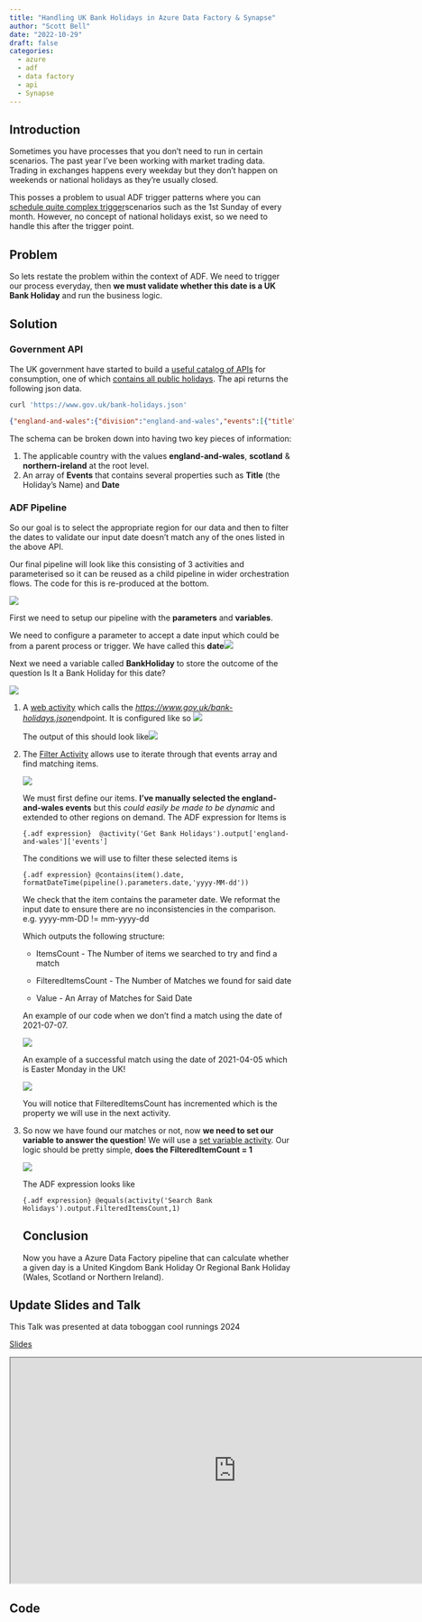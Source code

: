 ---
title: "Handling UK Bank Holidays in Azure Data Factory & Synapse"
author: "Scott Bell"
date: "2022-10-29"
draft: false
categories: 
  - azure
  - adf
  - data factory
  - api
  - Synapse
---

## Introduction

Sometimes you have processes that you don't need to run in certain scenarios. The past year I've been working with market trading data. Trading in exchanges happens every weekday but they don't happen on weekends or national holidays as they're usually closed.

This posses a problem to usual ADF trigger patterns where you can [schedule quite complex trigger](https://learn.microsoft.com/en-us/azure/data-factory/how-to-create-schedule-trigger?tabs=data-factory)scenarios such as the 1st Sunday of every month. However, no concept of national holidays exist, so we need to handle this after the trigger point.

## Problem

So lets restate the problem within the context of ADF. We need to trigger our process everyday, then **we must validate whether this date is a UK Bank Holiday** and run the business logic.

## Solution

### Government API

The UK government have started to build a [useful catalog of APIs](https://www.api.gov.uk/#uk-public-sector-apis) for consumption, one of which [contains all public holidays](https://www.gov.uk/bank-holidays.json). The api returns the following json data.

``` bash
curl 'https://www.gov.uk/bank-holidays.json'
```

``` json
{"england-and-wales":{"division":"england-and-wales","events":[{"title":"New Year’s Day","date":"2017-01-02","notes":"Substitute day","bunting":true},{"title":"Good Friday","date":"2017-04-14","notes":"","bunting":false},{"title":"Easter Monday","date":"2017-04-17","notes":"","bunting":true},{"title":"Early May bank holiday","date":"2017-05-01","notes":"","bunting":true},{"title":"Spring bank holiday","date":"2017-05-29","notes":"","bunting":true},{"title":"Summer bank holiday","date":"2017-08-28","notes":"","bunting":true},{"title":"Christmas Day","date":"2017-12-25","notes":"","bunting":true},{"title":"Boxing Day","date":"2017-12-26","notes":"","bunting":true},{"title":"New Year’s Day","date":"2018-01-01","notes":"","bunting":true},{"title":"Good Friday","date":"2018-03-30","notes":"","bunting":false},{"title":"Easter Monday","date":"2018-04-02","notes":"","bunting":true},{"title":"Early May bank holiday","date":"2018-05-07","notes":"","bunting":true},{"title":"Spring bank holiday","date":"2018-05-28","notes":"","bunting":true},{"title":"Summer bank holiday","date":"2018-08-27","notes":"","bunting":true},{"title":"Christmas Day","date":"2018-12-25","notes":"","bunting":true},{"title":"Boxing Day","date":"2018-12-26","notes":"","bunting":true},{"title":"New Year’s Day","date":"2019-01-01","notes":"","bunting":true},{"title":"Good Friday","date":"2019-04-19","notes":"","bunting":false},{"title":"Easter Monday","date":"2019-04-22","notes":"","bunting":true},{"title":"Early May bank holiday","date":"2019-05-06","notes":"","bunting":true},{"title":"Spring bank holiday","date":"2019-05-27","notes":"","bunting":true},{"title":"Summer bank holiday","date":"2019-08-26","notes":"","bunting":true},{"title":"Christmas Day","date":"2019-12-25","notes":"","bunting":true},{"title":"Boxing Day","date":"2019-12-26","notes":"","bunting":true},{"title":"New Year’s Day","date":"2020-01-01","notes":"","bunting":true},{"title":"Good Friday","date":"2020-04-10","notes":"","bunting":false},{"title":"Easter Monday","date":"2020-04-13","notes":"","bunting":false},{"title":"Early May bank holiday (VE day)","date":"2020-05-08","notes":"","bunting":true},{"title":"Spring bank holiday","date":"2020-05-25","notes":"","bunting":true},{"title":"Summer bank holiday","date":"2020-08-31","notes":"","bunting":true},{"title":"Christmas Day","date":"2020-12-25","notes":"","bunting":true},{"title":"Boxing Day","date":"2020-12-28","notes":"Substitute day","bunting":true},{"title":"New Year’s Day","date":"2021-01-01","notes":"","bunting":true},{"title":"Good Friday","date":"2021-04-02","notes":"","bunting":false},{"title":"Easter Monday","date":"2021-04-05","notes":"","bunting":true},{"title":"Early May bank holiday","date":"2021-05-03","notes":"","bunting":true},{"title":"Spring bank holiday","date":"2021-05-31","notes":"","bunting":true},{"title":"Summer bank holiday","date":"2021-08-30","notes":"","bunting":true},{"title":"Christmas Day","date":"2021-12-27","notes":"Substitute day","bunting":true},{"title":"Boxing Day","date":"2021-12-28","notes":"Substitute day","bunting":true},{"title":"New Year’s Day","date":"2022-01-03","notes":"Substitute day","bunting":true},{"title":"Good Friday","date":"2022-04-15","notes":"","bunting":false},{"title":"Easter Monday","date":"2022-04-18","notes":"","bunting":true},{"title":"Early May bank holiday","date":"2022-05-02","notes":"","bunting":true},{"title":"Spring bank holiday","date":"2022-06-02","notes":"","bunting":true},{"title":"Platinum Jubilee bank holiday","date":"2022-06-03","notes":"","bunting":true},{"title":"Summer bank holiday","date":"2022-08-29","notes":"","bunting":true},{"title":"Bank Holiday for the State Funeral of Queen Elizabeth II","date":"2022-09-19","notes":"","bunting":false},{"title":"Boxing Day","date":"2022-12-26","notes":"","bunting":true},{"title":"Christmas Day","date":"2022-12-27","notes":"Substitute day","bunting":true},{"title":"New Year’s Day","date":"2023-01-02","notes":"Substitute day","bunting":true},{"title":"Good Friday","date":"2023-04-07","notes":"","bunting":false},{"title":"Easter Monday","date":"2023-04-10","notes":"","bunting":true},{"title":"Early May bank holiday","date":"2023-05-01","notes":"","bunting":true},{"title":"Spring bank holiday","date":"2023-05-29","notes":"","bunting":true},{"title":"Summer bank holiday","date":"2023-08-28","notes":"","bunting":true},{"title":"Christmas Day","date":"2023-12-25","notes":"","bunting":true},{"title":"Boxing Day","date":"2023-12-26","notes":"","bunting":true}]},"scotland":{"division":"scotland","events":[{"title":"2nd January","date":"2017-01-02","notes":"","bunting":true},{"title":"New Year’s Day","date":"2017-01-03","notes":"Substitute day","bunting":true},{"title":"Good Friday","date":"2017-04-14","notes":"","bunting":false},{"title":"Early May bank holiday","date":"2017-05-01","notes":"","bunting":true},{"title":"Spring bank holiday","date":"2017-05-29","notes":"","bunting":true},{"title":"Summer bank holiday","date":"2017-08-07","notes":"","bunting":true},{"title":"St Andrew’s Day","date":"2017-11-30","notes":"","bunting":true},{"title":"Christmas Day","date":"2017-12-25","notes":"","bunting":true},{"title":"Boxing Day","date":"2017-12-26","notes":"","bunting":true},{"title":"New Year’s Day","date":"2018-01-01","notes":"","bunting":true},{"title":"2nd January","date":"2018-01-02","notes":"","bunting":true},{"title":"Good Friday","date":"2018-03-30","notes":"","bunting":false},{"title":"Early May bank holiday","date":"2018-05-07","notes":"","bunting":true},{"title":"Spring bank holiday","date":"2018-05-28","notes":"","bunting":true},{"title":"Summer bank holiday","date":"2018-08-06","notes":"","bunting":true},{"title":"St Andrew’s Day","date":"2018-11-30","notes":"","bunting":true},{"title":"Christmas Day","date":"2018-12-25","notes":"","bunting":true},{"title":"Boxing Day","date":"2018-12-26","notes":"","bunting":true},{"title":"New Year’s Day","date":"2019-01-01","notes":"","bunting":true},{"title":"2nd January","date":"2019-01-02","notes":"","bunting":true},{"title":"Good Friday","date":"2019-04-19","notes":"","bunting":false},{"title":"Early May bank holiday","date":"2019-05-06","notes":"","bunting":true},{"title":"Spring bank holiday","date":"2019-05-27","notes":"","bunting":true},{"title":"Summer bank holiday","date":"2019-08-05","notes":"","bunting":true},{"title":"St Andrew’s Day","date":"2019-12-02","notes":"Substitute day","bunting":true},{"title":"Christmas Day","date":"2019-12-25","notes":"","bunting":true},{"title":"Boxing Day","date":"2019-12-26","notes":"","bunting":true},{"title":"New Year’s Day","date":"2020-01-01","notes":"","bunting":true},{"title":"2nd January","date":"2020-01-02","notes":"","bunting":true},{"title":"Good Friday","date":"2020-04-10","notes":"","bunting":false},{"title":"Early May bank holiday (VE day)","date":"2020-05-08","notes":"","bunting":true},{"title":"Spring bank holiday","date":"2020-05-25","notes":"","bunting":true},{"title":"Summer bank holiday","date":"2020-08-03","notes":"","bunting":true},{"title":"St Andrew’s Day","date":"2020-11-30","notes":"","bunting":true},{"title":"Christmas Day","date":"2020-12-25","notes":"","bunting":true},{"title":"Boxing Day","date":"2020-12-28","notes":"Substitute day","bunting":true},{"title":"New Year’s Day","date":"2021-01-01","notes":"","bunting":true},{"title":"2nd January","date":"2021-01-04","notes":"Substitute day","bunting":true},{"title":"Good Friday","date":"2021-04-02","notes":"","bunting":false},{"title":"Early May bank holiday","date":"2021-05-03","notes":"","bunting":true},{"title":"Spring bank holiday","date":"2021-05-31","notes":"","bunting":true},{"title":"Summer bank holiday","date":"2021-08-02","notes":"","bunting":true},{"title":"St Andrew’s Day","date":"2021-11-30","notes":"","bunting":true},{"title":"Christmas Day","date":"2021-12-27","notes":"Substitute day","bunting":true},{"title":"Boxing Day","date":"2021-12-28","notes":"Substitute day","bunting":true},{"title":"New Year’s Day","date":"2022-01-03","notes":"Substitute day","bunting":true},{"title":"2nd January","date":"2022-01-04","notes":"Substitute day","bunting":true},{"title":"Good Friday","date":"2022-04-15","notes":"","bunting":false},{"title":"Early May bank holiday","date":"2022-05-02","notes":"","bunting":true},{"title":"Spring bank holiday","date":"2022-06-02","notes":"","bunting":true},{"title":"Platinum Jubilee bank holiday","date":"2022-06-03","notes":"","bunting":true},{"title":"Summer bank holiday","date":"2022-08-01","notes":"","bunting":true},{"title":"Bank Holiday for the State Funeral of Queen Elizabeth II","date":"2022-09-19","notes":"","bunting":false},{"title":"St Andrew’s Day","date":"2022-11-30","notes":"","bunting":true},{"title":"Boxing Day","date":"2022-12-26","notes":"","bunting":true},{"title":"Christmas Day","date":"2022-12-27","notes":"Substitute day","bunting":true},{"title":"New Year’s Day","date":"2023-01-02","notes":"Substitute day","bunting":true},{"title":"2nd January","date":"2023-01-03","notes":"Substitute day","bunting":true},{"title":"Good Friday","date":"2023-04-07","notes":"","bunting":false},{"title":"Early May bank holiday","date":"2023-05-01","notes":"","bunting":true},{"title":"Spring bank holiday","date":"2023-05-29","notes":"","bunting":true},{"title":"Summer bank holiday","date":"2023-08-07","notes":"","bunting":true},{"title":"St Andrew’s Day","date":"2023-11-30","notes":"","bunting":true},{"title":"Christmas Day","date":"2023-12-25","notes":"","bunting":true},{"title":"Boxing Day","date":"2023-12-26","notes":"","bunting":true}]},"northern-ireland":{"division":"northern-ireland","events":[{"title":"New Year’s Day","date":"2017-01-02","notes":"Substitute day","bunting":true},{"title":"St Patrick’s Day","date":"2017-03-17","notes":"","bunting":true},{"title":"Good Friday","date":"2017-04-14","notes":"","bunting":false},{"title":"Easter Monday","date":"2017-04-17","notes":"","bunting":true},{"title":"Early May bank holiday","date":"2017-05-01","notes":"","bunting":true},{"title":"Spring bank holiday","date":"2017-05-29","notes":"","bunting":true},{"title":"Battle of the Boyne (Orangemen’s Day)","date":"2017-07-12","notes":"","bunting":false},{"title":"Summer bank holiday","date":"2017-08-28","notes":"","bunting":true},{"title":"Christmas Day","date":"2017-12-25","notes":"","bunting":true},{"title":"Boxing Day","date":"2017-12-26","notes":"","bunting":true},{"title":"New Year’s Day","date":"2018-01-01","notes":"","bunting":true},{"title":"St Patrick’s Day","date":"2018-03-19","notes":"Substitute day","bunting":true},{"title":"Good Friday","date":"2018-03-30","notes":"","bunting":false},{"title":"Easter Monday","date":"2018-04-02","notes":"","bunting":true},{"title":"Early May bank holiday","date":"2018-05-07","notes":"","bunting":true},{"title":"Spring bank holiday","date":"2018-05-28","notes":"","bunting":true},{"title":"Battle of the Boyne (Orangemen’s Day)","date":"2018-07-12","notes":"","bunting":false},{"title":"Summer bank holiday","date":"2018-08-27","notes":"","bunting":true},{"title":"Christmas Day","date":"2018-12-25","notes":"","bunting":true},{"title":"Boxing Day","date":"2018-12-26","notes":"","bunting":true},{"title":"New Year’s Day","date":"2019-01-01","notes":"","bunting":true},{"title":"St Patrick’s Day","date":"2019-03-18","notes":"Substitute day","bunting":true},{"title":"Good Friday","date":"2019-04-19","notes":"","bunting":false},{"title":"Easter Monday","date":"2019-04-22","notes":"","bunting":true},{"title":"Early May bank holiday","date":"2019-05-06","notes":"","bunting":true},{"title":"Spring bank holiday","date":"2019-05-27","notes":"","bunting":true},{"title":"Battle of the Boyne (Orangemen’s Day)","date":"2019-07-12","notes":"","bunting":false},{"title":"Summer bank holiday","date":"2019-08-26","notes":"","bunting":true},{"title":"Christmas Day","date":"2019-12-25","notes":"","bunting":true},{"title":"Boxing Day","date":"2019-12-26","notes":"","bunting":true},{"title":"New Year’s Day","date":"2020-01-01","notes":"","bunting":true},{"title":"St Patrick’s Day","date":"2020-03-17","notes":"","bunting":true},{"title":"Good Friday","date":"2020-04-10","notes":"","bunting":false},{"title":"Easter Monday","date":"2020-04-13","notes":"","bunting":false},{"title":"Early May bank holiday (VE day)","date":"2020-05-08","notes":"","bunting":true},{"title":"Spring bank holiday","date":"2020-05-25","notes":"","bunting":true},{"title":"Battle of the Boyne (Orangemen’s Day)","date":"2020-07-13","notes":"Substitute day","bunting":false},{"title":"Summer bank holiday","date":"2020-08-31","notes":"","bunting":true},{"title":"Christmas Day","date":"2020-12-25","notes":"","bunting":true},{"title":"Boxing Day","date":"2020-12-28","notes":"Substitute day","bunting":true},{"title":"New Year’s Day","date":"2021-01-01","notes":"","bunting":true},{"title":"St Patrick’s Day","date":"2021-03-17","notes":"","bunting":true},{"title":"Good Friday","date":"2021-04-02","notes":"","bunting":false},{"title":"Easter Monday","date":"2021-04-05","notes":"","bunting":true},{"title":"Early May bank holiday","date":"2021-05-03","notes":"","bunting":true},{"title":"Spring bank holiday","date":"2021-05-31","notes":"","bunting":true},{"title":"Battle of the Boyne (Orangemen’s Day)","date":"2021-07-12","notes":"","bunting":false},{"title":"Summer bank holiday","date":"2021-08-30","notes":"","bunting":true},{"title":"Christmas Day","date":"2021-12-27","notes":"Substitute day","bunting":true},{"title":"Boxing Day","date":"2021-12-28","notes":"Substitute day","bunting":true},{"title":"New Year’s Day","date":"2022-01-03","notes":"Substitute day","bunting":true},{"title":"St Patrick’s Day","date":"2022-03-17","notes":"","bunting":true},{"title":"Good Friday","date":"2022-04-15","notes":"","bunting":false},{"title":"Easter Monday","date":"2022-04-18","notes":"","bunting":true},{"title":"Early May bank holiday","date":"2022-05-02","notes":"","bunting":true},{"title":"Spring bank holiday","date":"2022-06-02","notes":"","bunting":true},{"title":"Platinum Jubilee bank holiday","date":"2022-06-03","notes":"","bunting":true},{"title":"Battle of the Boyne (Orangemen’s Day)","date":"2022-07-12","notes":"","bunting":false},{"title":"Summer bank holiday","date":"2022-08-29","notes":"","bunting":true},{"title":"Bank Holiday for the State Funeral of Queen Elizabeth II","date":"2022-09-19","notes":"","bunting":false},{"title":"Boxing Day","date":"2022-12-26","notes":"","bunting":true},{"title":"Christmas Day","date":"2022-12-27","notes":"Substitute day","bunting":true},{"title":"New Year’s Day","date":"2023-01-02","notes":"Substitute day","bunting":true},{"title":"St Patrick’s Day","date":"2023-03-17","notes":"","bunting":true},{"title":"Good Friday","date":"2023-04-07","notes":"","bunting":false},{"title":"Easter Monday","date":"2023-04-10","notes":"","bunting":true},{"title":"Early May bank holiday","date":"2023-05-01","notes":"","bunting":true},{"title":"Spring bank holiday","date":"2023-05-29","notes":"","bunting":true},{"title":"Battle of the Boyne (Orangemen’s Day)","date":"2023-07-12","notes":"","bunting":false},{"title":"Summer bank holiday","date":"2023-08-28","notes":"","bunting":true},{"title":"Christmas Day","date":"2023-12-25","notes":"","bunting":true},{"title":"Boxing Day","date":"2023-12-26","notes":"","bunting":true}]}}
```

The schema can be broken down into having two key pieces of information:

1.  The applicable country with the values **england-and-wales**, **scotland** & **northern-ireland** at the root level.
2.  An array of **Events** that contains several properties such as **Title** (the Holiday's Name) and **Date**

### ADF Pipeline

So our goal is to select the appropriate region for our data and then to filter the dates to validate our input date doesn't match any of the ones listed in the above API.

Our final pipeline will look like this consisting of 3 activities and parameterised so it can be reused as a child pipeline in wider orchestration flows. The code for this is re-produced at the bottom.

![](images/paste-A1FC2AE6.png)

First we need to setup our pipeline with the **parameters** and **variables**.

We need to configure a parameter to accept a date input which could be from a parent process or trigger. We have called this **date**![](images/paste-9AFC4B75.png)

Next we need a variable called **BankHoliday** to store the outcome of the question Is It a Bank Holiday for this date?

![](images/paste-C372187F.png)

1.  A [web activity](https://learn.microsoft.com/en-us/azure/data-factory/control-flow-web-activity) which calls the [*https://www.gov.uk/bank-holidays.json*](https://www.gov.uk/bank-holidays.json)endpoint. It is configured like so ![](images/paste-5AD2F23F.png)

    The output of this should look like![](images/paste-9C5CE0F1.png)

2.  The [Filter Activity](https://learn.microsoft.com/en-us/azure/data-factory/control-flow-filter-activity) allows use to iterate through that events array and find matching items.

    ![](images/paste-A81B4DAB.png)

    We must first define our items. **I've manually selected the england-and-wales events** but this *could easily be made to be dynamic* and extended to other regions on demand. The ADF expression for Items is

    `{.adf expression}  @activity('Get Bank Holidays').output['england-and-wales']['events']`

    The conditions we will use to filter these selected items is

    `{.adf expression} @contains(item().date, formatDateTime(pipeline().parameters.date,'yyyy-MM-dd'))`

    We check that the item contains the parameter date. We reformat the input date to ensure there are no inconsistencies in the comparison. e.g. yyyy-mm-DD != mm-yyyy-dd

    Which outputs the following structure:

    -   ItemsCount - The Number of items we searched to try and find a match

    -   FilteredItemsCount - The Number of Matches we found for said date

    -   Value - An Array of Matches for Said Date

    An example of our code when we don't find a match using the date of 2021-07-07.

    ![](images/paste-2E3E8869.png)

    An example of a successful match using the date of 2021-04-05 which is Easter Monday in the UK!

    ![](images/paste-C7DA67B7.png)

    You will notice that FilteredItemsCount has incremented which is the property we will use in the next activity.

3.  So now we have found our matches or not, now **we need to set our variable to answer the question**! We will use a [set variable activity](https://learn.microsoft.com/en-us/azure/data-factory/control-flow-set-variable-activity). Our logic should be pretty simple, **does the FilteredItemCount = 1**

    ![](images/paste-BC254285.png)

    The ADF expression looks like

    `{.adf expression} @equals(activity('Search Bank Holidays').output.FilteredItemsCount,1)`

    ## Conclusion

    Now you have a Azure Data Factory pipeline that can calculate whether a given day is a United Kingdom Bank Holiday Or Regional Bank Holiday (Wales, Scotland or Northern Ireland).

::: {.callout-tip}
## Update Slides and Talk
This Talk was presented at data toboggan cool runnings 2024

[Slides](https://fusionet24.github.io/Talks/2024/ADF-Synapse-Pipeline-Bank-Holiday.html#/title-slide)

:::
```{=html}
<iframe class="slide-deck" src="https://fusionet24.github.io/Talks/2024/ADF-Synapse-Pipeline-Bank-Holiday.html#/title-slide" width="800" height="400">></iframe>
```


## Code

```{=html}
<script src="https://gist.github.com/fusionet24/d809cd620dca3080806e11407ced0429.js"></script>
```
